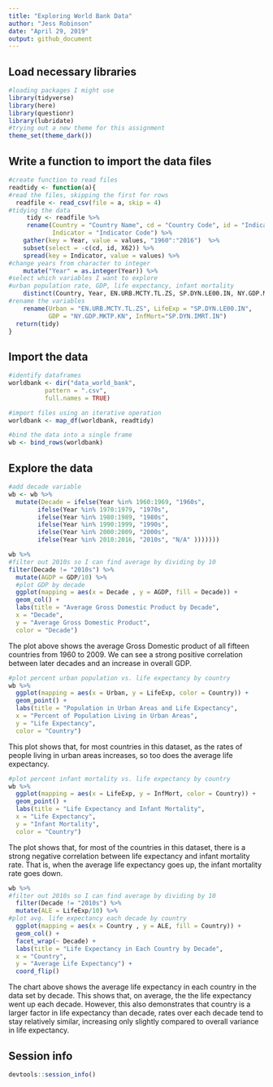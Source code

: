 ```yaml
---
title: "Exploring World Bank Data"
author: "Jess Robinson"
date: "April 29, 2019"
output: github_document
---
```


## Load necessary libraries

```r
#loading packages I might use 
library(tidyverse)
library(here)
library(questionr)
library(lubridate)
#trying out a new theme for this assignment
theme_set(theme_dark())

```

## Write a function to import the data files

```r
#create function to read files
readtidy <- function(a){
#read the files, skipping the first for rows
  readfile <- read_csv(file = a, skip = 4) 
#tidying the data
     tidy <- readfile %>%
     rename(Country = "Country Name", cd = "Country Code", id = "Indicator Name",
            Indicator = "Indicator Code") %>% 
    gather(key = Year, value = values, "1960":"2016")  %>% 
    subset(select = -c(cd, id, X62)) %>% 
    spread(key = Indicator, value = values) %>%
#change years from character to integer
    mutate("Year" = as.integer(Year)) %>%
#select which variables I want to explore 
#urban population rate, GDP, life expectancy, infant mortality 
    distinct(Country, Year, EN.URB.MCTY.TL.ZS, SP.DYN.LE00.IN, NY.GDP.MKTP.KN, SP.DYN.IMRT.IN) %>%
#rename the variables
    rename(Urban = "EN.URB.MCTY.TL.ZS", LifeExp = "SP.DYN.LE00.IN", 
           GDP = "NY.GDP.MKTP.KN", InfMort="SP.DYN.IMRT.IN")
  return(tidy)
}
```
 

## Import the data
```r
#identify dataframes
worldbank <- dir("data_world_bank", 
          pattern = ".csv", 
          full.names = TRUE) 

#import files using an iterative operation
worldbank <- map_df(worldbank, readtidy)

#bind the data into a single frame
wb <- bind_rows(worldbank)
```

## Explore the data
```r
#add decade variable
wb <- wb %>%
  mutate(Decade = ifelse(Year %in% 1960:1969, "1960s",
        ifelse(Year %in% 1970:1979, "1970s",
        ifelse(Year %in% 1980:1989, "1980s",
        ifelse(Year %in% 1990:1999, "1990s",
        ifelse(Year %in% 2000:2009, "2000s",
        ifelse(Year %in% 2010:2016, "2010s", "N/A" )))))))

wb %>%
#filter out 2010s so I can find average by dividing by 10
filter(Decade != "2010s") %>% 
  mutate(AGDP = GDP/10) %>%
  #plot GDP by decade
  ggplot(mapping = aes(x = Decade , y = AGDP, fill = Decade)) +
  geom_col() +
  labs(title = "Average Gross Domestic Product by Decade", 
  x = "Decade", 
  y = "Average Gross Domestic Product",
  color = "Decade")
```


The plot above shows the average Gross Domestic product of all fifteen countries from 1960 to 2009. 
We can see a strong positive correlation between later decades and an increase in overall GDP.

```r
#plot percent urban population vs. life expectancy by country
wb %>%
  ggplot(mapping = aes(x = Urban, y = LifeExp, color = Country)) +
  geom_point() +
  labs(title = "Population in Urban Areas and Life Expectancy", 
  x = "Percent of Population Living in Urban Areas", 
  y = "Life Expectancy",
  color = "Country")

```

This plot shows that, for most countries in this dataset, as the rates of people living in urban areas increases, so too does the average life expectancy. 

```r
#plot percent infant mortality vs. life expectancy by country
wb %>%
  ggplot(mapping = aes(x = LifeExp, y = InfMort, color = Country)) +
  geom_point() +
  labs(title = "Life Expectancy and Infant Mortality", 
  x = "Life Expectancy", 
  y = "Infant Mortality",
  color = "Country")
```

The plot shows that, for most of the countries in this dataset, there is a strong negative correlation between life expectancy and infant mortality rate. That is, when the average life expectancy goes up, the infant mortality rate goes down. 

```r
wb %>% 
#filter out 2010s so I can find average by dividing by 10
  filter(Decade != "2010s") %>%
  mutate(ALE = LifeExp/10) %>%
#plot avg. life expectancy each decade by country
  ggplot(mapping = aes(x = Country , y = ALE, fill = Country)) +
  geom_col() +
  facet_wrap(~ Decade) +
  labs(title = "Life Expectancy in Each Country by Decade", 
  x = "Country", 
  y = "Average Life Expectancy") +
  coord_flip()
```

The chart above shows the average life expectancy in each country in the data set by decade. This shows that, on average, the the life expectancy went up each decade. 
However, this also demonstrates that country is a larger factor in life expectancy than decade, rates over each decade tend to stay relatively similar, increasing only slightly compared to overall variance in life expectancy.





## Session info

```r
devtools::session_info()
```


